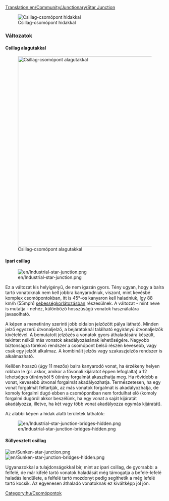 [[Translation:en/Community/Junctionary/Star Junction]]

{{hu/Csomópontmenü}}

[[File:en/Star junction.png|none|frame|Csillag-csomópont hidakkal]]

{{hu/Csomópontok tulajdonságai|Közepes|2|2|2|2|1|1|0|1|0|0|0||Lerobbant vonat csak a saját pályájára hat.|
*Sok vonat egyidejű kezelésére képes.
*Néhány elágazó rövidebb a többinél, ezzel a vonatok fölösleges várakozását idézheti elő.
'''Ötletek:'''
*Kezdjük a hidak vagy alagutak megépítésével.
*Méretezzük úgy, hogy minden elágazó alkalmas legyen a teljes vonathossz fogadására.
*Használd a hidak és alagutak kombinációját, hogy a híd- ill. alagúthossz három mezőnyi hosszúságú maradhasson (ide számítva a hídfőket vagy az alagutak bejáratait is).
*Terület: 14 x 14
}}



===Változatok===

==== Csillag alagutakkal ====

[[File:en/Star junction 2.png|none|thumb|600px|Csillag-csomópont alagutakkal]]

==== Ipari csillag ====

[[File:en/Industrial-star-junction.png]]

Ez a változat kis helyigényű, de nem igazán gyors. Tény ugyan, hogy a balra tartó vonatoknak nem kell jobbra kanyarodniuk, viszont, mint kevésbé komplex csomópontokban, itt is 45&deg;-os kanyaron kell haladniuk, így 88 km/h (55mph) [[hu/Manual/Játéktechnika#Vonatok|sebességkorlátozásban]] részesülnek. A változat - mint neve is mutatja - nehéz, különböző hosszúságú vonatok használatára javasolható.

A képen a menetirány szerinti jobb oldalon jelzőzött pálya látható. Minden jelző egyszerű útvonaljelző, a bejáratoknál található egyirányú útvonaljelzők kivételével. A bemutatott jelzőzés a vonatok gyors áthaladására készült, tekintet nélkül más vonatok akadályozásának lehetőségére. Nagyobb biztonságra törekvő rendszer a csomópont belső részén kevesebb, vagy csak egy jelzőt alkalmaz. A kombinált jelzős vagy szakaszjelzős rendszer is alkalmazható.

Kellően hosszú (úgy 11 mezős) balra kanyarodó vonat, ha érzékeny helyen robban le (pl. akkor, amikor a fővonali kijáratot éppen lefoglalta) a 12 lehetséges útirányból 5 útirány forgalmát akaszthatja meg. Ha rövidebb a vonat, kevesebb útvonal forgalmát akadályozhatja. Természetesen, ha egy vonat forgalmát feltartják, az más vonatok forgalmát is akadályozhatja, de komoly forgalmi dugó ebben a csomópontban nem fordulhat elő (komoly forgalmi dugóról akkor beszélünk, ha egy vonat a saját kijáratát akadályozza, illetve, ha két vagy több vonat akadályozza egymás kijáratát).

Az alábbi képen a hidak alatti területek láthatók:

[[File:en/Industrial-star-junction-bridges-hidden.png]]

{{hu/Csomópontok tulajdonságai|Közepes|2|0|1|1|0|1|1|1|0|0|0||Lerobbant vonat legfeljebb 5 útirányra hat a lehetséges 12-ből.|
* Fővonalon használható
* Terület: 9 &times; 9}}

==== Süllyesztett csillag ====

[[File:en/Sunken-star-junction.png]]
[[File:en/Sunken-star-junction-bridges-hidden.png]]

Ugyanazokkal a tulajdonságokkal bír, mint az ipari csillag, de gyorsabb: a felfelé, de már kifelé tartó vonatok haladását még támogatja a befelé-lefelé haladás lendülete, a felfelé tartó mozdonyt pedig segíthetik a még lefelé tartó kocsik. Az egyenesen áthaladó vonatoknak ez kiváltképp jól jön.


[[Category:hu/Csomópontok]]